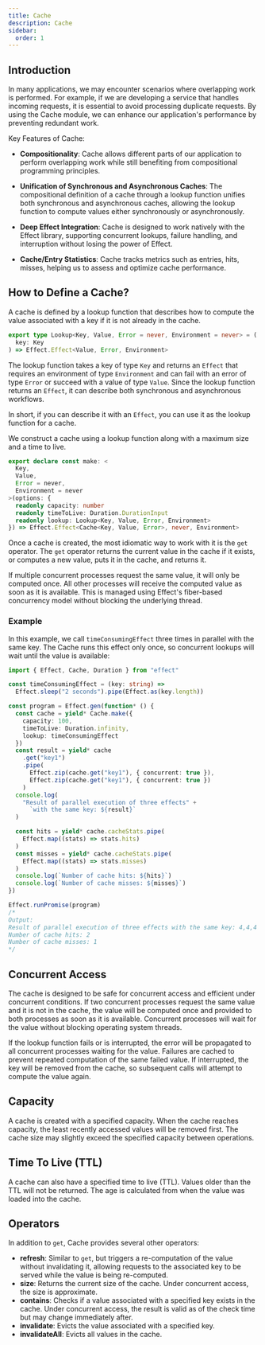 ```yaml
---
title: Cache
description: Cache
sidebar:
  order: 1
---
```


## Introduction

In many applications, we may encounter scenarios where overlapping work is performed. For example, if we are developing a service that handles incoming requests, it is essential to avoid processing duplicate requests. By using the Cache module, we can enhance our application's performance by preventing redundant work.

Key Features of Cache:

- **Compositionality**: Cache allows different parts of our application to perform overlapping work while still benefiting from compositional programming principles.

- **Unification of Synchronous and Asynchronous Caches**: The compositional definition of a cache through a lookup function unifies both synchronous and asynchronous caches, allowing the lookup function to compute values either synchronously or asynchronously.

- **Deep Effect Integration**: Cache is designed to work natively with the Effect library, supporting concurrent lookups, failure handling, and interruption without losing the power of Effect.

- **Cache/Entry Statistics**: Cache tracks metrics such as entries, hits, misses, helping us to assess and optimize cache performance.

## How to Define a Cache?

A cache is defined by a lookup function that describes how to compute the value associated with a key if it is not already in the cache.

```ts
export type Lookup<Key, Value, Error = never, Environment = never> = (
  key: Key
) => Effect.Effect<Value, Error, Environment>
```

The lookup function takes a key of type `Key` and returns an `Effect` that requires an environment of type `Environment` and can fail with an error of type `Error` or succeed with a value of type `Value`. Since the lookup function returns an `Effect`, it can describe both synchronous and asynchronous workflows.

In short, if you can describe it with an `Effect`, you can use it as the lookup function for a cache.

We construct a cache using a lookup function along with a maximum size and a time to live.

```ts
export declare const make: <
  Key,
  Value,
  Error = never,
  Environment = never
>(options: {
  readonly capacity: number
  readonly timeToLive: Duration.DurationInput
  readonly lookup: Lookup<Key, Value, Error, Environment>
}) => Effect.Effect<Cache<Key, Value, Error>, never, Environment>
```

Once a cache is created, the most idiomatic way to work with it is the `get` operator. The `get` operator returns the current value in the cache if it exists, or computes a new value, puts it in the cache, and returns it.

If multiple concurrent processes request the same value, it will only be computed once. All other processes will receive the computed value as soon as it is available. This is managed using Effect's fiber-based concurrency model without blocking the underlying thread.

### Example

In this example, we call `timeConsumingEffect` three times in parallel with the same key. The Cache runs this effect only once, so concurrent lookups will wait until the value is available:

```ts twoslash
import { Effect, Cache, Duration } from "effect"

const timeConsumingEffect = (key: string) =>
  Effect.sleep("2 seconds").pipe(Effect.as(key.length))

const program = Effect.gen(function* () {
  const cache = yield* Cache.make({
    capacity: 100,
    timeToLive: Duration.infinity,
    lookup: timeConsumingEffect
  })
  const result = yield* cache
    .get("key1")
    .pipe(
      Effect.zip(cache.get("key1"), { concurrent: true }),
      Effect.zip(cache.get("key1"), { concurrent: true })
    )
  console.log(
    "Result of parallel execution of three effects" +
      `with the same key: ${result}`
  )

  const hits = yield* cache.cacheStats.pipe(
    Effect.map((stats) => stats.hits)
  )
  const misses = yield* cache.cacheStats.pipe(
    Effect.map((stats) => stats.misses)
  )
  console.log(`Number of cache hits: ${hits}`)
  console.log(`Number of cache misses: ${misses}`)
})

Effect.runPromise(program)
/*
Output:
Result of parallel execution of three effects with the same key: 4,4,4
Number of cache hits: 2
Number of cache misses: 1
*/
```

## Concurrent Access

The cache is designed to be safe for concurrent access and efficient under concurrent conditions. If two concurrent processes request the same value and it is not in the cache, the value will be computed once and provided to both processes as soon as it is available. Concurrent processes will wait for the value without blocking operating system threads.

If the lookup function fails or is interrupted, the error will be propagated to all concurrent processes waiting for the value. Failures are cached to prevent repeated computation of the same failed value. If interrupted, the key will be removed from the cache, so subsequent calls will attempt to compute the value again.

## Capacity

A cache is created with a specified capacity. When the cache reaches capacity, the least recently accessed values will be removed first. The cache size may slightly exceed the specified capacity between operations.

## Time To Live (TTL)

A cache can also have a specified time to live (TTL). Values older than the TTL will not be returned. The age is calculated from when the value was loaded into the cache.

## Operators

In addition to `get`, Cache provides several other operators:

- **refresh**: Similar to `get`, but triggers a re-computation of the value without invalidating it, allowing requests to the associated key to be served while the value is being re-computed.
- **size**: Returns the current size of the cache. Under concurrent access, the size is approximate.
- **contains**: Checks if a value associated with a specified key exists in the cache. Under concurrent access, the result is valid as of the check time but may change immediately after.
- **invalidate**: Evicts the value associated with a specified key.
- **invalidateAll**: Evicts all values in the cache.
